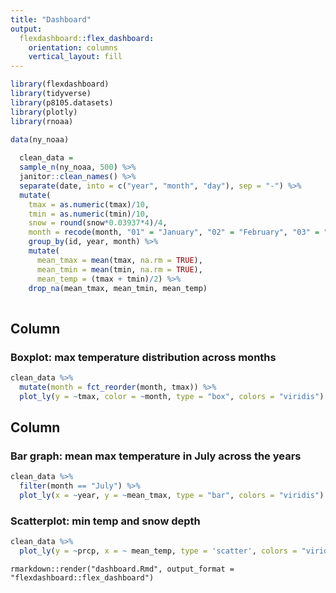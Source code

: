 ```yaml
---
title: "Dashboard"
output: 
  flexdashboard::flex_dashboard:
    orientation: columns
    vertical_layout: fill
---
```


```r
library(flexdashboard)
library(tidyverse)
library(p8105.datasets)
library(plotly)
library(rnoaa)
```

```r
data(ny_noaa)
  
  clean_data = 
  sample_n(ny_noaa, 500) %>%
  janitor::clean_names() %>%
  separate(date, into = c("year", "month", "day"), sep = "-") %>%
  mutate(
    tmax = as.numeric(tmax)/10,
    tmin = as.numeric(tmin)/10,
    snow = round(snow*0.03937*4)/4,
    month = recode(month, "01" = "January", "02" = "February", "03" = "March", "04" = "April", "05" = "May", "06" = "June", "07" = "July", "08" = "August", "09" = "September", "10" = "October", "11" = "November", "12" = "December")) %>%
    group_by(id, year, month) %>%
    mutate(
      mean_tmax = mean(tmax, na.rm = TRUE),
      mean_tmin = mean(tmin, na.rm = TRUE),
      mean_temp = (tmax + tmin)/2) %>%
    drop_na(mean_tmax, mean_tmin, mean_temp)
  
```

Column {data-width=650}
-----------------------------------------------------------------------

### Boxplot: max temperature distribution across months

```r
clean_data %>% 
  mutate(month = fct_reorder(month, tmax)) %>% 
  plot_ly(y = ~tmax, color = ~month, type = "box", colors = "viridis")
```

Column {data-width=350}
-----------------------------------------------------------------------

### Bar graph: mean max temperature in July across the years

```r
clean_data %>% 
  filter(month == "July") %>%
  plot_ly(x = ~year, y = ~mean_tmax, type = "bar", colors = "viridis")
```

### Scatterplot: min temp and snow depth

```r
clean_data %>% 
  plot_ly(y = ~prcp, x = ~ mean_temp, type = 'scatter', colors = "viridis")
```

 `rmarkdown::render("dashboard.Rmd", output_format = "flexdashboard::flex_dashboard")`